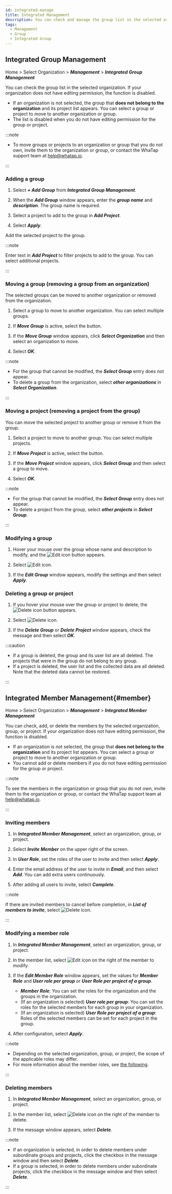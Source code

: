 ```yaml
---
id: integrated-manage
title: Integrated Management
description: You can check and manage the group list in the selected organization.
tags:
  - Management
  - Group
  - Integrated Group
---
```


## Integrated Group Management

Home > Select Organization > **_Management_** > **_Integrated Group Management_**

You can check the group list in the selected organization. If your organization does not have editing permission, the function is disabled.

- If an organization is not selected, the group that **does not belong to the organization** and its project list appears. You can select a group or project to move to another organization or group.
- The list is disabled when you do not have editing permission for the group or project.

:::note

- To move groups or projects to an organization or group that you do not own, invite them to the organization or group, or contact the WhaTap support team at help@whatap.io.

:::

### Adding a group

<ImgLang img='manage-integrated-group.png' desc='Integrated Group Management' />

1. Select **_+ Add Group_** from **_Integrated Group Management_**.

2. When the **_Add Group_** window appears, enter the **_group name_** and **_description_**. The group name is required.

3. Select a project to add to the group in **_Add Project_**.

4. Select **_Apply_**.

Add the selected project to the group.

:::note

Enter text in **_Add Project_** to filter projects to add to the group. You can select additional projects.

:::

### Moving a group (removing a group from an organization)

<ImgLang img='manage-group-move-group.png' desc='Move Group' />

The selected groups can be moved to another organization or removed from the organization.

1. Select a group to move to another organization. You can select multiple groups.

2. If **_Move Group_** is active, select the button.

3. If the **_Move Group_** window appears, click **_Select Organization_** and then select an organization to move.

4. Select **_OK_**.

:::note

- For the group that cannot be modified, the **_Select Group_** entry does not appear.
- To delete a group from the organization, select **_other organizations_** in **_Select Organization_**.

:::

### Moving a project (removing a project from the group)

<ImgLang img='move-project-from-group.png' desc='Move project' />

You can move the selected project to another group or remove it from the group.

1. Select a project to move to another group. You can select multiple projects.

2. If **_Move Project_** is active, select the button.

3. If the **_Move Project_** window appears, click **_Select Group_** and then select a group to move.

4. Select **_OK_**.

:::note

- For the group that cannot be modified, the **_Select Group_** entry does not appear.
- To delete a project from the group, select **_other projects_** in **_Select Group_**.

:::

### Modifying a group

1. Hover your mouse over the group whose name and description to modify, and the ![Edit icon](/img/ico-edit.svg) button appears.

2. Select ![Edit icon](/img/ico-edit.svg). 

3. If the **_Edit Group_** window appears, modify the settings and then select **_Apply_**.

### Deleting a group or project

1. If you hover your mouse over the group or project to delete, the ![Delete icon](/img/ico-trash.svg) button appears.

2. Select ![Delete icon](/img/ico-trash.svg).

3. If the **_Delete Group_** or **_Delete Project_** window appears, check the message and then select **_OK_**.

:::caution

- If a group is deleted, the group and its user list are all deleted. The projects that were in the group do not belong to any group.
- If a project is deleted, the user list and the collected data are all deleted. Note that the deleted data cannot be restored.

:::

## Integrated Member Management{#member}

Home > Select Organization > **_Management_** > **_Integrated Member Management_**

<ImgLang img='integrated-manage-member.png' desc='Integrated Member Management' />

You can check, add, or delete the members by the selected organization, group, or project. If your organization does not have editing permission, the function is disabled.

- If an organization is not selected, the group that **does not belong to the organization** and its project list appears. You can select a group or project to move to another organization or group.
- You cannot add or delete members if you do not have editing permission for the group or project.

:::note

To see the members in the organization or group that you do not own, invite them to the organization or group, or contact the WhaTap support team at help@whatap.io.

:::

### Inviting members

1. In **_Integrated Member Management_**, select an organization, group, or project.

2. Select **_Invite Member_** on the upper right of the screen.

3. In **_User Role_**, set the roles of the user to invite and then select **_Apply_**.

4. Enter the email address of the user to invite in **_Email_**, and then select **_Add_**. You can add extra users continuously.

5. After adding all users to invite, select **_Complete_**.

:::note

If there are invited members to cancel before completion, in **_List of members to invite_**, select ![Delete icon](/img/ico-trash-red.svg).

:::

### Modifying a member role

1. In **_Integrated Member Management_**, select an organization, group, or project.

2. In the member list, select ![Edit icon](/img/ico-edit.svg) on the right of the member to modify. 

3. If the **_Edit Member Role_** window appears, set the values for **_Member Role_** and **_User role per group_** or **_User Role per project of a group_**.

   - **_Member Role_**: You can set the roles for the organization and the groups in the organization.
   - (If an organization is selected) **_User role per group_**: You can set the roles for the selected members for each group in your organization.
   - (If an organization is selected) **_User Role per project of a group_**: Roles of the selected members can be set for each project in the group.

4. After configuration, select **_Apply_**.

:::note

- Depending on the selected organization, group, or project, the scope of the applicable roles may differ.
- For more information about the member roles, see [the following](project-structure#project-auth).

:::

### Deleting members

1. In **_Integrated Member Management_**, select an organization, group, or project.

2. In the member list, select ![Delete icon](/img/ico-trash-red.svg) on the right of the member to delete. 

3. If the message window appears, select **_Delete_**.

:::note

- If an organization is selected, in order to delete members under subordinate groups and projects, click the checkbox in the message window and then select **_Delete_**.
- If a group is selected, in order to delete members under subordinate projects, click the checkbox in the message window and then select **_Delete_**.

:::
